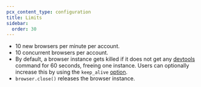 ```yaml
---
pcx_content_type: configuration
title: Limits
sidebar:
  order: 30
---
```


- 10 new browsers per minute per account.
- 10 concurrent browsers per account.
- By default, a browser instance gets killed if it does not get any [devtools](https://chromedevtools.github.io/devtools-protocol/) command for 60 seconds, freeing one instance. Users can optionally increase this by using the `keep_alive` [option](/browser-rendering/platform/puppeteer/#keep-alive).
- `browser.close()` releases the browser instance.
